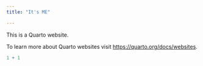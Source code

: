 ---
title: "It's ME"

---

This is a Quarto website.

To learn more about Quarto websites visit <https://quarto.org/docs/websites>.

```{r}
1 + 1
```
